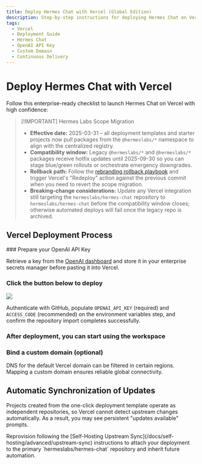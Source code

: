 ```yaml
---
title: Deploy Hermes Chat with Vercel (Global Edition)
description: Step-by-step instructions for deploying Hermes Chat on Vercel with enterprise-ready guardrails, automated updates, and rollback guidance.
tags:
  - Vercel
  - Deployment Guide
  - Hermes Chat
  - OpenAI API Key
  - Custom Domain
  - Continuous Delivery
---
```


# Deploy Hermes Chat with Vercel

Follow this enterprise-ready checklist to launch Hermes Chat on Vercel with high confidence:

> \[!IMPORTANT] Hermes Labs Scope Migration
>
> - **Effective date:** 2025-03-31 – all deployment templates and starter projects now pull packages from the `@hermeslabs/*` namespace to align with the centralized registry.
> - **Compatibility window:** Legacy `@hermeslabs/*` and `@hermeslabs/*` packages receive hotfix updates until 2025-09-30 so you can stage blue/green rollouts or orchestrate emergency downgrades.
> - **Rollback path:** Follow the [rebranding rollback playbook](/docs/development/rebranding#rollback-strategy) and trigger Vercel's "Redeploy" action against the previous commit when you need to revert the scope migration.
> - **Breaking-change considerations:** Update any Vercel integration still targeting the `hermeslabs/hermes-chat` repository to `hermeslabs/hermes-chat` before the compatibility window closes; otherwise automated deploys will fail once the legacy repo is archived.

## Vercel Deployment Process

<Steps>
  ### Prepare your OpenAI API Key

  Retrieve a key from the [OpenAI dashboard](https://platform.openai.com/account/api-keys) and store it in your enterprise secrets manager before pasting it into Vercel.

  ### Click the button below to deploy

  [![][deploy-button-image]][deploy-link]

  Authenticate with GitHub, populate `OPENAI_API_KEY` (required) and `ACCESS_CODE` (recommended) on the environment variables step, and confirm the repository import completes successfully.

  ### After deployment, you can start using the workspace

  ### Bind a custom domain (optional)

  DNS for the default Vercel domain can be filtered in certain regions. Mapping a custom domain ensures reliable global connectivity.
</Steps>

## Automatic Synchronization of Updates

Projects created from the one-click deployment template operate as independent repositories, so Vercel cannot detect upstream changes automatically. As a result, you may see persistent "updates available" prompts.

<Callout>
  Reprovision following the [Self-Hosting Upstream Sync](/docs/self-hosting/advanced/upstream-sync)
  instructions to attach your deployment to the primary `hermeslabs/hermes-chat` repository and inherit future automation.
</Callout>

[deploy-button-image]: https://vercel.com/button
[deploy-link]: https://vercel.com/new/clone?repository-url=https%3A%2F%2Fgithub.com%2Fhermeslabs%2Fhermes-chat&env=OPENAI_API_KEY,ACCESS_CODE&envDescription=Find%20your%20OpenAI%20API%20Key%20by%20click%20the%20right%20Learn%20More%20button.%20%7C%20Access%20Code%20can%20protect%20your%20website&envLink=https%3A%2F%2Fplatform.openai.com%2Faccount%2Fapi-keys&project-name=hermes-chat&repository-name=hermes-chat
